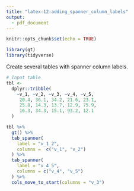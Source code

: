 ```yaml
---
title: "latex-12-adding_spanner_column_labels"
output: 
  - pdf_document
---
```


```r
knitr::opts_chunk$set(echo = TRUE)

library(gt)
library(tidyverse)
```

Create several tables with spanner column labels.

```r
# Input table
tbl <-
  dplyr::tribble(
    ~v_1, ~v_2, ~v_3, ~v_4, ~v_5,
     20.4, 36.1, 34.2, 21.6, 23.1,
     25.8, 14.3, 13.7, 12.9, 75.9,
     16.3, 34.3, 15.1, 93.2, 12.1
  )
```


```r
tbl %>%
  gt() %>%
  tab_spanner(
    label = "v_1_2",
    columns =  c("v_1", "v_2")
  ) %>%
  tab_spanner(
    label = "v_4_5",
    columns = c("v_4", "v_5")
  ) %>%
  cols_move_to_start(columns = "v_3")
```


